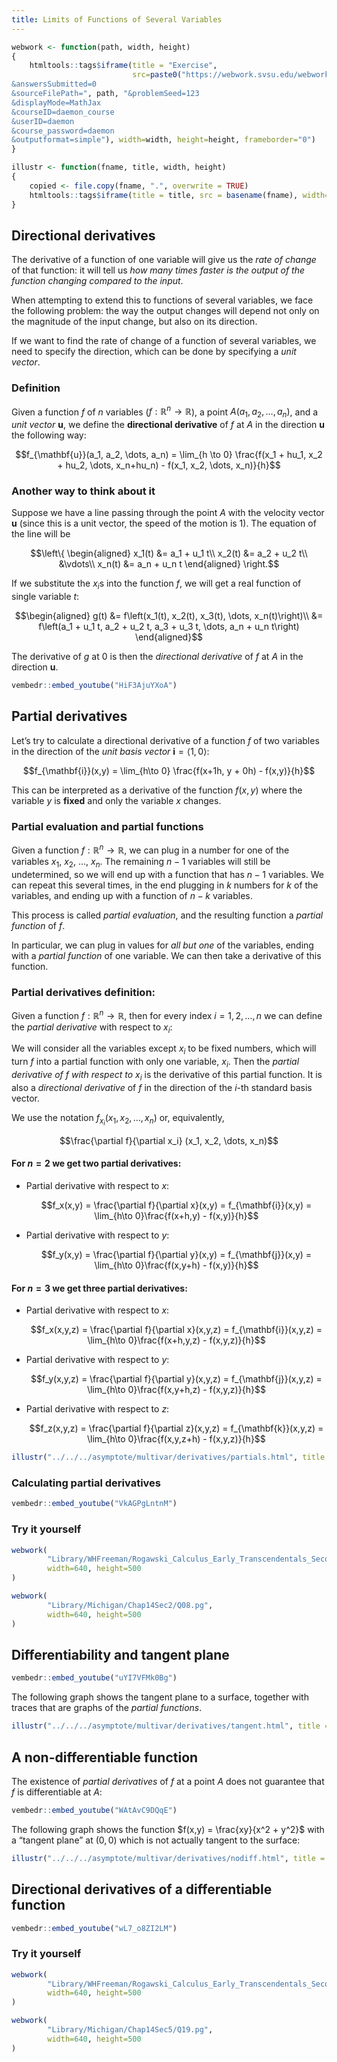 ```yaml
---
title: Limits of Functions of Several Variables
---
```


\renewcommand{\vec}[1]{\mathbf{#1}}
\newcommand{\v}[1]{\left\langle #1\right\rangle}
\newcommand{\norm}[1]{\left\lvert#1 \right\rvert}

```r
webwork <- function(path, width, height)
{
    htmltools::tags$iframe(title = "Exercise", 
                           src=paste0("https://webwork.svsu.edu/webwork2/html2xml?
&answersSubmitted=0
&sourceFilePath=", path, "&problemSeed=123
&displayMode=MathJax
&courseID=daemon_course
&userID=daemon
&course_password=daemon
&outputformat=simple"), width=width, height=height, frameborder="0")
}

illustr <- function(fname, title, width, height)
{
    copied <- file.copy(fname, ".", overwrite = TRUE)
    htmltools::tags$iframe(title = title, src = basename(fname), width=width, height=height, frameborder="0")
}
```

## Directional derivatives

The derivative of a function of one variable will give us the _rate of change_
of that function:  it will tell us _how many times faster is the output of the
function changing compared to the input_.

When attempting to extend this to functions of several variables, we face the
following problem: the way the output changes will depend not only on the
magnitude of the input change, but also on its direction.

If we want to find the rate of change of a function of several variables, we
need to specify the direction, which can be done by specifying a _unit vector_.

### Definition

Given a function $f$ of $n$ variables ($f:\mathbb{R}^n \to \mathbb{R}$), a
point $A(a_1, a_2, \dots, a_n)$, and a _unit vector_ $\vec{u}$, we define the
__directional derivative__ of $f$ at $A$ in the direction $\vec{u}$ the
following way:

$$f_{\vec{u}}(a_1, a_2, \dots, a_n) = \lim_{h \to 0} 
\frac{f(x_1 + hu_1, x_2 + hu_2, \dots, x_n+hu_n) - f(x_1, x_2, \dots,
x_n)}{h}$$

### Another way to think about it

Suppose we have a line passing through the point $A$ with the velocity vector
$\vec{u}$ (since this is a unit vector, the speed of the motion is 1).  The
equation of the line will be

$$\left\{
\begin{aligned}
x_1(t) &= a_1 + u_1 t\\
x_2(t) &= a_2 + u_2 t\\
&\vdots\\
x_n(t) &= a_n + u_n t
\end{aligned}
\right.$$

If we substitute the $x_i$s into the function $f$, we will get a real function
of single variable $t$:

$$\begin{aligned}
g(t) &= f\left(x_1(t), x_2(t), x_3(t), \dots, x_n(t)\right)\\
&= f\left(a_1 + u_1 t, a_2 + u_2 t, a_3 + u_3 t, \dots, a_n + u_n t\right)
\end{aligned}$$

The derivative of $g$ at $0$ is then the _directional derivative_ of $f$ at $A$
in the direction $\vec{u}$.

```r
vembedr::embed_youtube("HiF3AjuYXoA")
```

## Partial derivatives

Let's try to calculate a directional derivative of a function $f$ of two
variables in the direction of the _unit basis vector_ $\vec{i} = \v{1,0}$:

$$f_{\vec{i}}(x,y) = \lim_{h\to 0} \frac{f(x+1h, y + 0h) - f(x,y)}{h}$$

This can be interpreted as a derivative of the function $f(x,y)$ where the
variable $y$ is __fixed__ and only the variable $x$ changes.

### Partial evaluation and partial functions

Given a function $f:\mathbb{R}^n \to \mathbb{R}$, we can plug in a number for
one of the variables $x_1$, $x_2$, ..., $x_n$.  The remaining $n-1$ variables
will still be undetermined, so we will end up with a function that has $n-1$
variables.  We can repeat this several times, in the end plugging in $k$
numbers for $k$ of the variables, and ending up with a function of $n-k$
variables.

This process is called _partial evaluation_, and the resulting function a
_partial function_ of $f$.

In particular, we can plug in values for _all but one_ of the variables, ending
with a _partial function_ of one variable.  We can then take a derivative of
this function.

### Partial derivatives definition:

Given a function $f:\mathbb{R}^n \to \mathbb{R}$, then for every index $i =
1,2,\dots,n$ we can define the _partial derivative_ with respect to $x_i$:

We will consider all the variables except $x_i$ to be fixed numbers, which will
turn $f$ into a partial function with only one variable, $x_i$.  Then the
_partial derivative of $f$ with respect to $x_i$_ is the derivative of this
partial function.  It is also a _directional derivative_ of $f$ in the
direction of the $i$-th standard basis vector.

We use the notation $f_{x_i}(x_1, x_2, \dots, x_n)$ or, equivalently,

$$\frac{\partial f}{\partial x_i} (x_1, x_2, \dots, x_n)$$

#### For $n = 2$ we get two partial derivatives:

-  Partial derivative with respect to $x$:

   $$f_x(x,y) = \frac{\partial f}{\partial x}(x,y) = f_{\vec{i}}(x,y) =
   \lim_{h\to 0}\frac{f(x+h,y) - f(x,y)}{h}$$

-  Partial derivative with respect to $y$:

   $$f_y(x,y) = \frac{\partial f}{\partial y}(x,y) = f_{\vec{j}}(x,y) =
   \lim_{h\to 0}\frac{f(x,y+h) - f(x,y)}{h}$$

#### For $n = 3$ we get three partial derivatives:

-  Partial derivative with respect to $x$:

   $$f_x(x,y,z) = \frac{\partial f}{\partial x}(x,y,z) = f_{\vec{i}}(x,y,z) =
   \lim_{h\to 0}\frac{f(x+h,y,z) - f(x,y,z)}{h}$$

-  Partial derivative with respect to $y$:

   $$f_y(x,y,z) = \frac{\partial f}{\partial y}(x,y,z) = f_{\vec{j}}(x,y,z) =
   \lim_{h\to 0}\frac{f(x,y+h,z) - f(x,y,z)}{h}$$

-  Partial derivative with respect to $z$:

   $$f_z(x,y,z) = \frac{\partial f}{\partial z}(x,y,z) = f_{\vec{k}}(x,y,z) =
   \lim_{h\to 0}\frac{f(x,y,z+h) - f(x,y,z)}{h}$$


```r
illustr("../../../asymptote/multivar/derivatives/partials.html", title = "Graph showing partial derivatives of a function of two variables.", width=500, height=500)
```

### Calculating partial derivatives

```r
vembedr::embed_youtube("VkAGPgLntnM")
```

### Try it yourself

```r
webwork(
        "Library/WHFreeman/Rogawski_Calculus_Early_Transcendentals_Second_Edition/14_Differentiation_in_Several_Variables/14.3_Partial_Derivatives/14.3.42.pg",
        width=640, height=500
)
```

```r
webwork(
        "Library/Michigan/Chap14Sec2/Q08.pg",
        width=640, height=500
)
```

## Differentiability and tangent plane

```r
vembedr::embed_youtube("uYI7VFMk0Bg")
```

The following graph shows the tangent plane to a surface, together with traces
that are graphs of the _partial functions_.

```r
illustr("../../../asymptote/multivar/derivatives/tangent.html", title = "Tangent plane to a surface at a point", width=500, height=500)
```

## A non-differentiable function

The existence of _partial derivatives_ of $f$ at a point $A$ does not guarantee that $f$ is differentiable at $A$:

```r
vembedr::embed_youtube("WAtAvC9DQqE")
```

The following graph shows the function $f(x,y) = \frac{xy}{x^2 + y^2}$ with a
"tangent plane" at $(0,0)$ which is not actually tangent to the surface:

```r
illustr("../../../asymptote/multivar/derivatives/nodiff.html", title = "Graph of a non-differentiable function at (0,0)", width=500, height=500)
```

## Directional derivatives of a differentiable function

```r
vembedr::embed_youtube("wL7_o8ZI2LM")
```

### Try it yourself

```r
webwork(
        "Library/WHFreeman/Rogawski_Calculus_Early_Transcendentals_Second_Edition/14_Differentiation_in_Several_Variables/14.5_The_Gradient_and_Directional_Derivatives/14.5.25.pg",
        width=640, height=500
)
```

```r
webwork(
        "Library/Michigan/Chap14Sec5/Q19.pg",
        width=640, height=500
)
```
